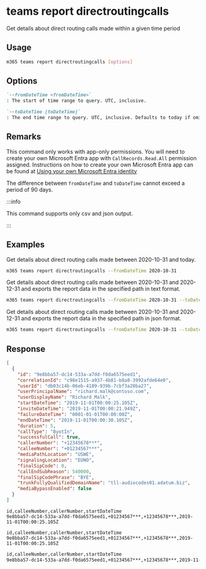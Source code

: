 
# teams report directroutingcalls

Get details about direct routing calls made within a given time period

## Usage

```sh
m365 teams report directroutingcalls [options]
```

## Options

```md definition-list
`--fromDateTime <fromDateTime>`
: The start of time range to query. UTC, inclusive.

`--toDateTime [toDateTime]`
: The end time range to query. UTC, inclusive. Defaults to today if omitted.
```

<Global />

## Remarks

This command only works with app-only permissions. You will need to create your own Microsoft Entra app with `CallRecords.Read.All` permission assigned. Instructions on how to create your own Microsoft Entra app can be found at [Using your own Microsoft Entra identity](../../../user-guide/using-own-identity.mdx)

The difference between `fromDateTime` and `toDateTime` cannot exceed a period of 90 days.

:::info

This command supports only csv and json output.

:::

## Examples

Get details about direct routing calls made between 2020-10-31 and today.

```sh
m365 teams report directroutingcalls --fromDateTime 2020-10-31
```

Get details about direct routing calls made between 2020-10-31 and 2020-12-31 and exports the report data in the specified path in text format.

```sh
m365 teams report directroutingcalls --fromDateTime 2020-10-31 --toDateTime 2020-12-31 --output text > "directroutingcalls.txt"
```

Get details about direct routing calls made between 2020-10-31 and 2020-12-31 and exports the report data in the specified path in json format.

```sh
m365 teams report directroutingcalls --fromDateTime 2020-10-31 --toDateTime 2020-12-31 --output json > "directroutingcalls.json"
```

## Response

<Tabs>
  <TabItem value="JSON">

  ``` json
  [
    {
      "id": "9e8bba57-dc14-533a-a7dd-f0da6575eed1",
      "correlationId": "c98e1515-a937-4b81-b8a8-3992afde64e0",
      "userId": "db03c14b-06eb-4189-939b-7cbf3a20ba27",
      "userPrincipalName": "richard.malk@contoso.com",
      "userDisplayName": "Richard Malk",
      "startDateTime": "2019-11-01T00:00:25.105Z",
      "inviteDateTime": "2019-11-01T00:00:21.949Z",
      "failureDateTime": "0001-01-01T00:00:00Z",
      "endDateTime": "2019-11-01T00:00:30.105Z",
      "duration": 5,
      "callType": "ByotIn",
      "successfulCall": true,
      "callerNumber": "+12345678***",
      "calleeNumber": "+01234567***",
      "mediaPathLocation": "USWE",
      "signalingLocation": "EUNO",
      "finalSipCode": 0,
      "callEndSubReason": 540000,
      "finalSipCodePhrase": "BYE",
      "trunkFullyQualifiedDomainName": "tll-audiocodes01.adatum.biz",
      "mediaBypassEnabled": false
    }
  ]
  ```

  </TabItem>
  <TabItem value="Text">

  ``` text
  id,calleeNumber,callerNumber,startDateTime
  9e8bba57-dc14-533a-a7dd-f0da6575eed1,+01234567***,+12345678***,2019-11-01T00:00:25.105Z
  ```

  </TabItem>
  <TabItem value="CSV">

  ``` text
  id,calleeNumber,callerNumber,startDateTime
  9e8bba57-dc14-533a-a7dd-f0da6575eed1,+01234567***,+12345678***,2019-11-01T00:00:25.105Z
  ```

  </TabItem>
  <TabItem value="Markdown">

  ```md
  id,calleeNumber,callerNumber,startDateTime
  9e8bba57-dc14-533a-a7dd-f0da6575eed1,+01234567***,+12345678***,2019-11-01T00:00:25.105Z
  ```

  </TabItem>
</Tabs>

